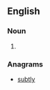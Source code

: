 ==English==

===Noun===
{{head|en|noun plural form}}

# {{plural of|butyl|lang=en}}

===Anagrams===
* [[subtly#English|subtly]]
